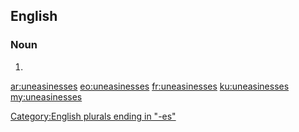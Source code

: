 ==English==

===Noun===
{{head|en}}

# {{plural of|uneasiness}}

[[Category:English plurals ending in "-es"]]

[[ar:uneasinesses]]
[[eo:uneasinesses]]
[[fr:uneasinesses]]
[[ku:uneasinesses]]
[[my:uneasinesses]]